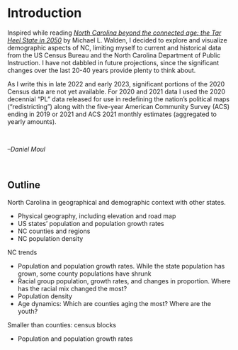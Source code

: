 # Introduction {.unnumbered}

Inspired while reading *[North Carolina beyond the connected age: the Tar Heel State in 2050](https://uncpress.org/book/9781469635729/north-carolina-beyond-the-connected-age/)* by Michael L. Walden, I decided to explore and visualize demographic aspects of NC, limiting myself to current and historical data from the US Census Bureau and the North Carolina Department of Public Instruction. I have not dabbled in future projections, since the significant changes over the last 20-40 years provide plenty to think about.

As I write this in late 2022 and early 2023, significant portions of the 2020 Census data are not yet available. For 2020 and 2021 data I used the 2020 decennial "PL" data released for use in redefining the nation's political maps ("redistricting") along with the five-year American Community Survey (ACS) ending in 2019 or 2021 and ACS 2021 monthly estimates (aggregated to yearly amounts).

<br>

*--Daniel Moul*

<br>

## Outline {.unnumbered}

North Carolina in geographical and demographic context with other states.

* Physical geography, including elevation and road map
* US states' population and population growth rates
* NC counties and regions
* NC population density


NC trends

* Population and population growth rates. While the state population has grown, some county populations have shrunk
* Racial group population, growth rates, and changes in proportion. Where has the racial mix changed the most?
* Population density
* Age dynamics: Which are counties aging the most? Where are the youth?

Smaller than counties: census blocks

* Population and population growth rates


